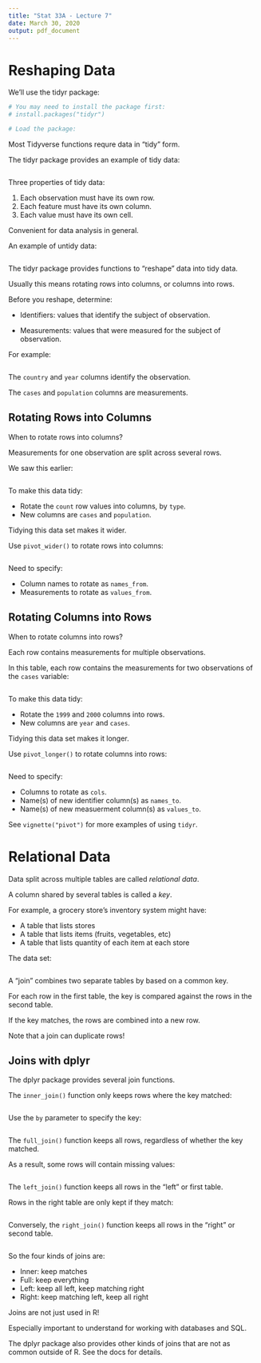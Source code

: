 ```yaml
---
title: "Stat 33A - Lecture 7"
date: March 30, 2020
output: pdf_document
---
```



Reshaping Data
==============

We'll use the tidyr package:
```r
# You may need to install the package first:
# install.packages("tidyr")

# Load the package:

```

Most Tidyverse functions requre data in "tidy" form.

The tidyr package provides an example of tidy data:
```r

```

Three properties of tidy data:

1. Each observation must have its own row.
2. Each feature must have its own column.
3. Each value must have its own cell.

Convenient for data analysis in general.


An example of untidy data:
```r

```


The tidyr package provides functions to "reshape" data into tidy
data.

Usually this means rotating rows into columns, or columns into rows.

Before you reshape, determine:

* Identifiers: values that identify the subject of observation.

* Measurements: values that were measured for the subject of
  observation.

For example:
```r

```

The `country` and `year` columns identify the observation.

The `cases` and `population` columns are measurements.



Rotating Rows into Columns
--------------------------

When to rotate rows into columns?

Measurements for one observation are split across several rows.

We saw this earlier:
```r

```

To make this data tidy:

* Rotate the `count` row values into columns, by `type`.
* New columns are `cases` and `population`.

Tidying this data set makes it wider.


Use `pivot_wider()` to rotate rows into columns:
```r

```

Need to specify:

* Column names to rotate as `names_from`.
* Measurements to rotate as `values_from`.


Rotating Columns into Rows
--------------------------

When to rotate columns into rows?

Each row contains measurements for multiple observations.

In this table, each row contains the measurements for two
observations of the `cases` variable:
```r

```

To make this data tidy:

* Rotate the `1999` and `2000` columns into rows.
* New columns are `year` and `cases`.

Tidying this data set makes it longer.


Use `pivot_longer()` to rotate columns into rows:
```r

```

Need to specify:

* Columns to rotate as `cols`.
* Name(s) of new identifier column(s) as `names_to`.
* Name(s) of new measuerment column(s) as `values_to`.


See `vignette("pivot")` for more examples of using `tidyr`.


Relational Data
===============

Data split across multiple tables are called _relational data_.

A column shared by several tables is called a _key_.

For example, a grocery store's inventory system might have:

* A table that lists stores
* A table that lists items (fruits, vegetables, etc)
* A table that lists quantity of each item at each store

The data set:
```r

```

A "join" combines two separate tables by based on a common key.

For each row in the first table, the key is compared against the rows
in the second table.

If the key matches, the rows are combined into a new row.

Note that a join can duplicate rows!



Joins with dplyr
----------------

The dplyr package provides several join functions.

The `inner_join()` function only keeps rows where the key matched:
```r

```

Use the `by` parameter to specify the key:
```r

```


The `full_join()` function keeps all rows, regardless of whether the
key matched.

As a result, some rows will contain missing values:
```r

```

The `left_join()` function keeps all rows in the "left" or first
table.

Rows in the right table are only kept if they match:
```r

```

Conversely, the `right_join()` function keeps all rows in the "right"
or second table.

```r

```

So the four kinds of joins are:

* Inner: keep matches
* Full: keep everything
* Left: keep all left, keep matching right
* Right: keep matching left, keep all right

Joins are not just used in R!

Especially important to understand for working with databases and
SQL.


The dplyr package also provides other kinds of joins that are not as
common outside of R. See the docs for details.
